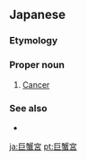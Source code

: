 ==Japanese==
{{DEFAULTSORT:きょかいきゅう}}
{{wikipedia|lang=ja}}
{{ja-kanjitab|きょ|かい|きゅう|yomi=o}}

===Etymology===
{{com|ja|巨|蟹|tr1=kyo|tr2=kai|tr3=kyū|t1=[[giant]]|t2=[[crab]]|宮|t3=[[astrological sign]]}}

===Proper noun===
{{ja-pos|proper|きょかいきゅう}}

# {{lb|ja|astrology}} [[Cancer]]

===See also===
* {{ja-r|蟹%座|^かに%ざ}}

{{cln|ja|words suffixed with 宮}}
[[ja:巨蟹宮]]
[[pt:巨蟹宮]]